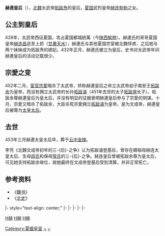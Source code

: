 '''赫連皇后'''（{{bd|||453年||catIdx=H,赫}}），[[北魏|北魏]]太武帝[[拓跋焘|拓跋焘]]的皇后，[[夏国|夏国]]武烈皇帝[[赫连勃勃|赫连勃勃]]之女。

== 公主到皇后 ==

428年，太武帝西征夏国，攻占夏国都城統萬（今[[陕西|陕西]][[榆林|榆林]]）。赫連氏的哥哥夏国皇帝[[赫连昌|赫连昌]]逃至上邽（[[甘肅|甘肅]][[天水|天水]]），赫連氏与其他夏国宗室被北魏俘虏，之后她与两个妹妹成为拓跋焘的嫔妃。432年正月，赫連氏被立为皇后，史书对太武帝年间赫連皇后的活动记载很少。

== 宗愛之变 ==

452年二月，[[宦官|宦官]][[宗愛|宗愛]]暗杀了太武帝，矫称赫連皇后之命立太武帝幼子南安王[[拓跋余|拓跋余]]为皇帝，而没有拥立太武帝的长孙[[拓跋濬|拓跋濬]]（451年去世的太子[[拓跋晃|拓跋晃]]长子）。拓跋余尊赫連皇后为皇太后，并没有明显的证据表明赫連皇后参与了宗愛的阴谋。十月，宗愛又暗杀了拓跋余，大臣杀死宗愛拥立[[拓跋濬|拓跋濬]]为皇帝，是为文成帝，赫連皇后被尊为[[太皇太后|太皇太后]]。

== 去世 ==

453年三月赫連太皇太后卒，葬于[[云中金陵|云中金陵]]。

李凭《北魏文成帝初年的三-{后}-之争》认为拓跋濬登基后，曾存在嫡祖母赫连太皇太后、生母[[景穆恭皇后|闾氏]]和保母[[昭太后|常氏]]的三-{后}-之争。赫连皇后曾被拓跋余尊为皇太后，可见她支持拓跋余继位，故她最终在文成帝登基后受到清算，并非正常死亡。

== 参考资料 ==

*《[[魏书|魏书]]》
*《[[北史|北史]]》
{{start box}}
|- style="text-align: center;"
{{s-bef|before=[[慕容皇后_(北魏道武帝)|慕容皇后]]}}
{{s-ttl|rows=6|title=[[:category:北魏皇后|北魏皇后]]|years=432年—452年}}
{{s-aft|rows=6|after=[[文成文明皇后|冯皇后]]}}
|-
{{s-bef|before=[[夏国|夏国]][[赫连定皇后|赫连定皇后]]}}
|-
{{s-bef|before=[[西秦|西秦]][[梁王后|梁王后]]}}
|-
{{s-bef|before=[[南朝宋|南朝宋]][[司馬茂英|司馬茂英]]}}
|-
{{s-bef|before=[[北燕|北燕]][[慕容王后|慕容王后]]}}
|-
{{s-bef|before=[[北凉|北凉]][[武威公主|拓跋王后]]}}
{{end box}}
{{北魏皇后}}

[[category:北魏皇后|H赫]]
[[category:北魏皇太后|H赫]]
[[category:南北朝太皇太后|H赫]]
[[Category:夏國皇室|Category:夏國皇室]]
[[Category:赫連姓|~]]
[[Category:劉姓|~]]